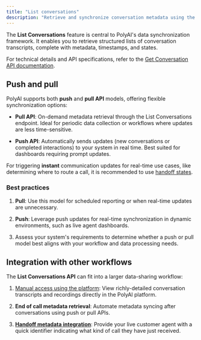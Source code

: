 ```yaml
---
title: "List conversations"
description: "Retrieve and synchronize conversation metadata using the List Conversations API."
---
```


The **List Conversations** feature is central to PolyAI's data synchronization framework. It enables you to retrieve structured lists
of conversation transcripts, complete with metadata, timestamps, and states.

For technical details and API specifications, refer to the [Get Conversation API documentation](/api-reference/conversations/endpoint/get-conversation).

## Push and pull

PolyAI supports both **push** and **pull API** models, offering flexible synchronization options:

* **Pull API**: On-demand metadata retrieval through the List Conversations endpoint. Ideal for periodic data collection or workflows where updates are less time-sensitive.

* **Push API**: Automatically sends updates (new conversations or completed interactions) to your system in real time. Best suited for dashboards requiring prompt updates.

<Note>For triggering **instant** communication updates for real-time use cases, like determining where to route a call, it
is recommended to use [handoff states](./handoff-states).</Note>

### Best practices

1. **Pull**: Use this model for scheduled reporting or when real-time updates are unnecessary.

2. **Push**: Leverage push updates for real-time synchronization in dynamic environments, such as live agent dashboards.

3. Assess your system's requirements to determine whether a push or pull model best aligns with your workflow and data processing needs.

## Integration with other workflows

The **List Conversations API** can fit into a larger data-sharing workflow:

1. [Manual access using the platform](../platform-transcripts): View richly-detailed conversation transcripts and recordings directly in the PolyAI platform.

2. **End of call metadata retrieval**: Automate metadata syncing after conversations using push or pull APIs.

3. [**Handoff metadata integration**](./handoff-states): Provide your live customer agent with a quick identifier indicating what kind of call they have just received.